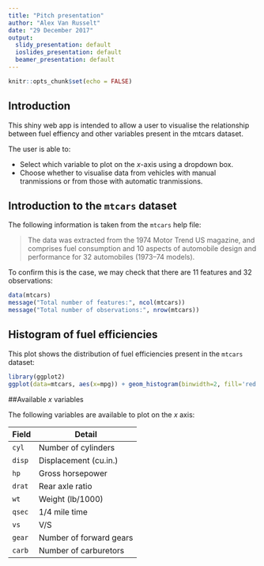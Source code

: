 ```yaml
---
title: "Pitch presentation"
author: "Alex Van Russelt"
date: "29 December 2017"
output:
  slidy_presentation: default
  ioslides_presentation: default
  beamer_presentation: default
---
```


```r
knitr::opts_chunk$set(echo = FALSE)
```

## Introduction

This shiny web app is intended to allow a user to visualise the relationship between fuel effiency and other variables present in the mtcars dataset. 

The user is able to:

* Select which variable to plot on the *x*-axis using a dropdown box.
* Choose whether to visualise data from vehicles with manual tranmissions or from those with automatic tranmissions.

## Introduction to the `mtcars` dataset
The following information is taken from the `mtcars` help file:

>The data was extracted from the 1974 Motor Trend US magazine, and comprises fuel consumption and 10 aspects of automobile design and performance for 32 automobiles (1973–74 models).

To confirm this is the case, we may check that there are 11 features and 32 observations:
```r
data(mtcars)
message("Total number of features:", ncol(mtcars))
message("Total number of observations:", nrow(mtcars))
```


## Histogram of fuel efficiencies

This plot shows the distribution of fuel efficiencies present in the `mtcars` dataset:

```r
library(ggplot2)
ggplot(data=mtcars, aes(x=mpg)) + geom_histogram(binwidth=2, fill='red')
```


##Available *x* variables

The following variables are available to plot on the *x* axis:

| Field  | Detail                 |
| -----  | ------                 |
| `cyl`  | Number of cylinders    |
| `disp` | Displacement (cu.in.)  |
| `hp`   | Gross horsepower       |
| `drat` | Rear axle ratio        |
| `wt`   | Weight (lb/1000)       |
| `qsec` | 1/4 mile time          |
| `vs`   | V/S                    |
| `gear` | Number of forward gears|
| `carb` | Number of carburetors  |